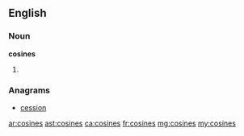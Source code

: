 ==English==

===Noun===
'''cosines'''

# {{plural of|cosine}}

===Anagrams===
* [[cession#English|cession]]

[[ar:cosines]]
[[ast:cosines]]
[[ca:cosines]]
[[fr:cosines]]
[[mg:cosines]]
[[my:cosines]]